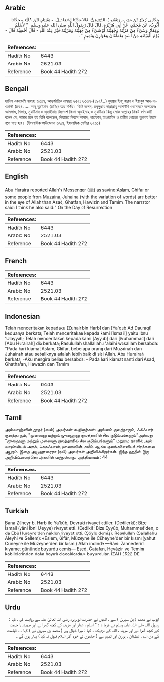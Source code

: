 ## Arabic


<div dir="rtl" lang="ar" style={{fontSize:'larger',backgroundColor:'#f8f9fa',padding:20}}>
حَدَّثَنِي زُهَيْرُ بْنُ حَرْبٍ، وَيَعْقُوبُ الدَّوْرَقِيُّ، قَالاَ حَدَّثَنَا إِسْمَاعِيلُ، - يَعْنِيَانِ ابْنَ عُلَيَّةَ - حَدَّثَنَا أَيُّوبُ، عَنْ مُحَمَّدٍ، عَنْ أَبِي هُرَيْرَةَ، قَالَ قَالَ رَسُولُ اللَّهِ صلى الله عليه وسلم ‏ "‏ لأَسْلَمُ وَغِفَارُ وَشَىْءٌ مِنْ مُزَيْنَةَ وَجُهَيْنَةَ أَوْ شَىْءٌ مِنْ جُهَيْنَةَ وَمُزَيْنَةَ خَيْرٌ عِنْدَ اللَّهِ - قَالَ أَحْسِبُهُ قَالَ - يَوْمَ الْقِيَامَةِ مِنْ أَسَدٍ وَغَطَفَانَ وَهَوَازِنَ وَتَمِيمٍ ‏"‏ ‏.‏
</div>
<div style={{backgroundColor:'#f8f9fa',padding:20, marginBottom: 10}}><table> <thead> <tr> <th>References:</th> <th></th> </tr> </thead> <tbody><tr><td>Hadith No</td><td>6443</td></tr><tr><td>Arabic No</td><td>2521.03</td></tr><tr><td>Reference</td><td>Book 44 Hadith 272</td></tr></tbody></table></div>

## Bengali


<div dir="ltr" lang="bn" style={{fontSize:'larger',backgroundColor:'#f8f9fa',padding:20}}>
হাদিস একাডেমি নাম্বারঃ ৬৩৩৭, আন্তর্জাতিক নাম্বারঃ ২৫২১ ৬৩৩৭-(১৯২/...) যুহায়র ইবনু হারব ও ইয়াকুব আদ-দাওরাকী (রহঃ) ..... আবূ হুরাইরাহ (রাযিঃ) হতে বর্ণিত। তিনি বলেন, রসূলুল্লাহ সাল্লাল্লাহু আলাইহি ওয়াসাল্লাম বলেছেনঃ আসলাম, গিফার, মুযাইনাহ ও জুহাইনার কিয়দংশ কিংবা জুহাইনাহ ও মুযাইনার কিছু লোক আল্লাহর নিকট বর্ণনাকারী বলেন যে, আমার মনে হয় তিনি বলেছেন, কিয়ামত দিবসে আসাদ, গাতফান, হাওয়াযিন ও তামীম গোত্রের তুলনায় উত্তম বলে গণ্য হবে। (ইসলামিক ফাউন্ডেশন ৬২১৪, ইসলামিক সেন্টার ৬২৬১)
</div>
<div style={{backgroundColor:'#f8f9fa',padding:20, marginBottom: 10}}><table> <thead> <tr> <th>References:</th> <th></th> </tr> </thead> <tbody><tr><td>Hadith No</td><td>6443</td></tr><tr><td>Arabic No</td><td>2521.03</td></tr><tr><td>Reference</td><td>Book 44 Hadith 272</td></tr></tbody></table></div>

## English


<div dir="ltr" lang="en" style={{fontSize:'larger',backgroundColor:'#f8f9fa',padding:20}}>
Abu Huraira reported Allah's Messenger (ﷺ) as saying:Aslam, Ghifar or some people from Muzaina, Juhaina (with the variation of words) are better in the eye of Allah than Asad, Ghatfan, Hawizin and Tamim. The narrator said: I think he also said:" On the Day of Resurrection
</div>
<div style={{backgroundColor:'#f8f9fa',padding:20, marginBottom: 10}}><table> <thead> <tr> <th>References:</th> <th></th> </tr> </thead> <tbody><tr><td>Hadith No</td><td>6443</td></tr><tr><td>Arabic No</td><td>2521.03</td></tr><tr><td>Reference</td><td>Book 44 Hadith 272</td></tr></tbody></table></div>

## French


<div dir="ltr" lang="fr" style={{fontSize:'larger',backgroundColor:'#f8f9fa',padding:20}}>

</div>
<div style={{backgroundColor:'#f8f9fa',padding:20, marginBottom: 10}}><table> <thead> <tr> <th>References:</th> <th></th> </tr> </thead> <tbody><tr><td>Hadith No</td><td>6443</td></tr><tr><td>Arabic No</td><td>2521.03</td></tr><tr><td>Reference</td><td>Book 44 Hadith 272</td></tr></tbody></table></div>

## Indonesian


<div dir="ltr" lang="id" style={{fontSize:'larger',backgroundColor:'#f8f9fa',padding:20}}>
Telah menceritakan kepadaku [Zuhair bin Harb] dan [Ya'qub Ad Dauraqi] keduanya berkata; Telah menceritakan kepada kami [Isma'il] yaitu Ibnu 'Ulayyah; Telah menceritakan kepada kami [Ayyub] dari [Muhammad] dari [Abu Hurairah] dia berkata; Rasulullah shallallahu 'alaihi wasallam bersabda: "Pada hari kiamat Aslam, Ghifar, beberapa orang dari Muzainah dan Juhainah atau sebaliknya adalah lebih baik di sisi Allah. Abu Hurairah berkata; -Aku mengira beliau bersabda: - Pada hari kiamat nanti dari Asad, Ghathafan, Hawazin dan Tamim
</div>
<div style={{backgroundColor:'#f8f9fa',padding:20, marginBottom: 10}}><table> <thead> <tr> <th>References:</th> <th></th> </tr> </thead> <tbody><tr><td>Hadith No</td><td>6443</td></tr><tr><td>Arabic No</td><td>2521.03</td></tr><tr><td>Reference</td><td>Book 44 Hadith 272</td></tr></tbody></table></div>

## Tamil


<div dir="ltr" lang="ta" style={{fontSize:'larger',backgroundColor:'#f8f9fa',padding:20}}>
அல்லாஹ்வின் தூதர் (ஸல்) அவர்கள் கூறினார்கள்: அஸ்லம் குலத்தாரும், ஃகிஃபார் குலத்தாரும், "முஸைனா மற்றும் ஜுஹைனா குலத்தாரில் சில குடும்பங்களும்"அல்லது "ஜுஹைனா மற்றும் முஸைனா குலத்தாரில் சில குடும்பங்களும்" மறுமை நாளில் அல்லாஹ்விடம் அசத், ஃகதஃபான், ஹவாஸின், தமீம் ஆகிய குலங்களைவிடச் சிறந்தவை ஆகும். இதை அபூஹுரைரா (ரலி) அவர்கள் அறிவிக்கிறார்கள். இந்த ஹதீஸ் இரு அறிவிப்பாளர்தொடர்களில் வந்துள்ளது. அத்தியாயம் : 44
</div>
<div style={{backgroundColor:'#f8f9fa',padding:20, marginBottom: 10}}><table> <thead> <tr> <th>References:</th> <th></th> </tr> </thead> <tbody><tr><td>Hadith No</td><td>6443</td></tr><tr><td>Arabic No</td><td>2521.03</td></tr><tr><td>Reference</td><td>Book 44 Hadith 272</td></tr></tbody></table></div>

## Turkish


<div dir="ltr" lang="tr" style={{fontSize:'larger',backgroundColor:'#f8f9fa',padding:20}}>
Bana Züheyr b. Harb ile Ya'kûb, Devraki rivayet ettiler. (Dedilerki): Bize İsmail (yâni İbni Uleyye) rivayet etti. (Dediki): Bize Eyyûb, Muhammed'den, o da Ebû Hureyre'den naklen rivayet etti. (Şöyle demiş): Resûlullah (Sallallahu Aleyhi ve Sellem): «Eslem, Ğifâr, Müzeyne ile Cüheyne'den bir kısmı (yahut Cüneyne ile Müzeyne'den bir kısmı) Allah indinde —Râvi: Zannederim kıyamet gününde buyurdu demiş— Esed, Ğatafan, Hevâzin ve Temim kabilelerinden daha hayırlı olacaklardır.» buyurdular. İZAH 2522 DE
</div>
<div style={{backgroundColor:'#f8f9fa',padding:20, marginBottom: 10}}><table> <thead> <tr> <th>References:</th> <th></th> </tr> </thead> <tbody><tr><td>Hadith No</td><td>6443</td></tr><tr><td>Arabic No</td><td>2521.03</td></tr><tr><td>Reference</td><td>Book 44 Hadith 272</td></tr></tbody></table></div>

## Urdu


<div dir="rtl" lang="ur" style={{fontSize:'larger',backgroundColor:'#f8f9fa',padding:20}}>
ایوب نے محمد ( بن سیرین ) سے ، انھوں نے حضرت ابوہریرہ رضی اللہ تعالیٰ عنہ سے روایت کی ، کہا : رسول اللہ صلی اللہ علیہ وسلم نے فرما یا : " اسلم ، غفار اور مزینہ کے کچھ گھرا نے اور جہینہ یا جہینہ کے کچھ گھرا نے اور مزینہ ، اللہ کے نزدیک ۔ کہا : میرا خیال ہے ( محمد بن سیرین نے ) کہا ۔ ۔ قیامت کے دن اسد ، غطفان ، ہوازن اور تمیم سے ( جنھوں نے خود آکر اسلام قبول نہ کیا ) بہتر ہوں گے ۔
</div>
<div style={{backgroundColor:'#f8f9fa',padding:20, marginBottom: 10}}><table> <thead> <tr> <th>References:</th> <th></th> </tr> </thead> <tbody><tr><td>Hadith No</td><td>6443</td></tr><tr><td>Arabic No</td><td>2521.03</td></tr><tr><td>Reference</td><td>Book 44 Hadith 272</td></tr></tbody></table></div>